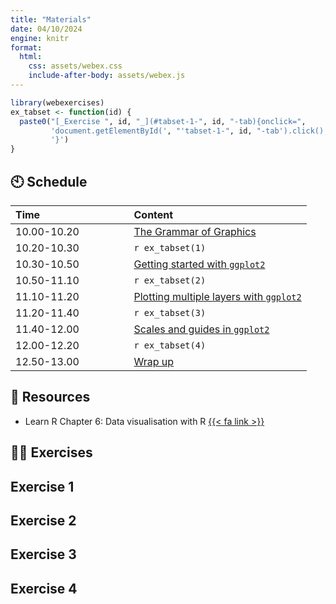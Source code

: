 ```yaml
---
title: "Materials"
date: 04/10/2024
engine: knitr
format: 
  html:
    css: assets/webex.css
    include-after-body: assets/webex.js
---
```


```r
library(webexercises)
ex_tabset <- function(id) {
  paste0("[_Exercise ", id, "_](#tabset-1-", id, "-tab){onclick=",
         'document.getElementById(', "'tabset-1-", id, "-tab').click();",
         '}')
}
```


## 🕙 Schedule


Time | Content 
:-----------|:-----------------|
10.00-10.20 | [The Grammar of Graphics](slides/slide1.html){target="_blank"} |     
10.20-10.30 | `r ex_tabset(1)` |     
10.30-10.50 | [Getting started with `ggplot2`](slides/slide2.html){target="_blank"} |     
10.50-11.10 | `r ex_tabset(2)` |      
11.10-11.20 | [Plotting multiple layers with `ggplot2`](slides/slide3.html){target="_blank"} |     
11.20-11.40 | `r ex_tabset(3)` |     
11.40-12.00 | [Scales and guides in `ggplot2`](slides/slide4.html){target="_blank"} |     
12.00-12.20 | `r ex_tabset(4)` |     
12.50-13.00 | [Wrap up](slides/slide5.html){target="_blank"} |      

## 📑 Resources

- Learn R Chapter 6: Data visualisation with R [{{< fa link >}}](https://learnr.numbat.space/chapter6){target="_blank"}

## 🏋️‍♀️ Exercises

::: panel-tabset

## Exercise 1


## Exercise 2


## Exercise 3

## Exercise 4

:::